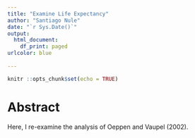 ```yaml
---
title: "Examine Life Expectancy"
author: "Santiago Nule"
date: "`r Sys.Date()`"
output:
  html_document:
    df_print: paged
urlcolor: blue
    
---
```


```r
knitr ::opts_chunk$set(echo = TRUE)

```

# Abstract

Here, I re-examine the analysis of Oeppen and Vaupel (2002).
